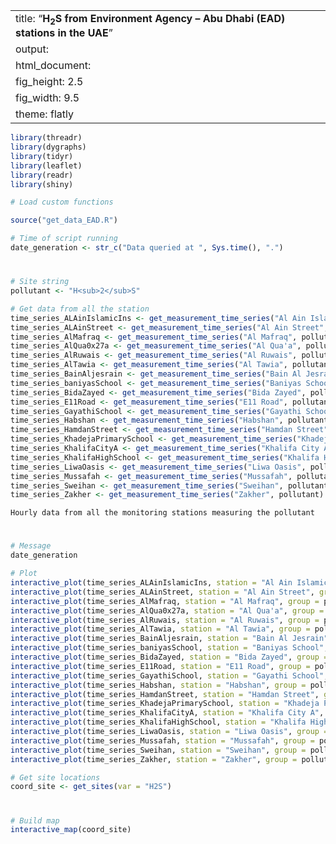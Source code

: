 
---
title: "**H<sub>2</sub>S from Environment Agency – Abu Dhabi (EAD) stations in the UAE**"
output:
  html_document:
    fig_height: 2.5
    fig_width: 9.5
    theme: flatly
---

```{r set_up, message = FALSE, echo = FALSE, warning = FALSE}
library(threadr)
library(dygraphs)
library(tidyr)
library(leaflet)
library(readr)
library(shiny)

# Load custom functions

source("get_data_EAD.R")

# Time of script running
date_generation <- str_c("Data queried at ", Sys.time(), ".")
```
# 

## 
```{r import_data, message = FALSE, echo = FALSE, results = "hide", cache = TRUE, warning = FALSE}

# Site string
pollutant <- "H<sub>2</sub>S"

# Get data from all the station
time_series_ALAinIslamicIns <- get_measurement_time_series("Al Ain Islamic Ins", pollutant)
time_series_ALAinStreet <- get_measurement_time_series("Al Ain Street", pollutant)
time_series_AlMafraq <- get_measurement_time_series("Al Mafraq", pollutant)
time_series_AlQua0x27a <- get_measurement_time_series("Al Qua'a", pollutant)
time_series_AlRuwais <- get_measurement_time_series("Al Ruwais", pollutant)
time_series_AlTawia <- get_measurement_time_series("Al Tawia", pollutant)
time_series_BainAljesrain <- get_measurement_time_series("Bain Al Jesrain", pollutant)
time_series_baniyasSchool <- get_measurement_time_series("Baniyas School", pollutant)
time_series_BidaZayed <- get_measurement_time_series("Bida Zayed", pollutant)
time_series_E11Road <- get_measurement_time_series("E11 Road", pollutant)
time_series_GayathiSchool <- get_measurement_time_series("Gayathi School", pollutant)
time_series_Habshan <- get_measurement_time_series("Habshan", pollutant)
time_series_HamdanStreet <- get_measurement_time_series("Hamdan Street", pollutant)
time_series_KhadejaPrimarySchool <- get_measurement_time_series("Khadeja Primary School", pollutant)
time_series_KhalifaCityA <- get_measurement_time_series("Khalifa City A", pollutant)
time_series_KhalifaHighSchool <- get_measurement_time_series("Khalifa High School", pollutant)
time_series_LiwaOasis <- get_measurement_time_series("Liwa Oasis", pollutant)
time_series_Mussafah <- get_measurement_time_series("Mussafah", pollutant)
time_series_Sweihan <- get_measurement_time_series("Sweihan", pollutant)
time_series_Zakher <- get_measurement_time_series("Zakher", pollutant)
```

 `Hourly data from all the monitoring stations measuring the pollutant`
 
# 

## 

```{r plot_EAD_LAT, echo = FALSE, cache = TRUE}
# Message
date_generation

# Plot
interactive_plot(time_series_ALAinIslamicIns, station = "Al Ain Islamic Ins", group =   pollutant, pollu="H2S")
interactive_plot(time_series_ALAinStreet, station = "Al Ain Street", group = pollutant, pollu="H2S")
interactive_plot(time_series_AlMafraq, station = "Al Mafraq", group = pollutant, pollu="H2S")
interactive_plot(time_series_AlQua0x27a, station = "Al Qua'a", group = pollutant, pollu="H2S")
interactive_plot(time_series_AlRuwais, station = "Al Ruwais", group = pollutant, pollu="H2S")
interactive_plot(time_series_AlTawia, station = "Al Tawia", group = pollutant, pollu="H2S")
interactive_plot(time_series_BainAljesrain, station = "Bain Al Jesrain", group = pollutant, pollu="H2S")
interactive_plot(time_series_baniyasSchool, station = "Baniyas School", group = pollutant, pollu="H2S")
interactive_plot(time_series_BidaZayed, station = "Bida Zayed", group = pollutant, pollu="H2S")
interactive_plot(time_series_E11Road, station = "E11 Road", group = pollutant, pollu="H2S")
interactive_plot(time_series_GayathiSchool, station = "Gayathi School", group = pollutant, pollu="H2S")
interactive_plot(time_series_Habshan, station = "Habshan", group = pollutant, pollu="H2S")
interactive_plot(time_series_HamdanStreet, station = "Hamdan Street", group = pollutant, pollu="H2S")
interactive_plot(time_series_KhadejaPrimarySchool, station = "Khadeja Primary School", group = pollutant, pollu="H2S")
interactive_plot(time_series_KhalifaCityA, station = "Khalifa City A", group = pollutant, pollu="H2S")
interactive_plot(time_series_KhalifaHighSchool, station = "Khalifa High School", group =pollutant, pollu="H2S")
interactive_plot(time_series_LiwaOasis, station = "Liwa Oasis", group = pollutant, pollu="H2S")
interactive_plot(time_series_Mussafah, station = "Mussafah", group = pollutant, pollu="H2S")
interactive_plot(time_series_Sweihan, station = "Sweihan", group = pollutant, pollu="H2S")
interactive_plot(time_series_Zakher, station = "Zakher", group = pollutant, pollu="H2S")

```


```{r import_data_for_map, message = FALSE, echo = FALSE, results = "hide", cache = TRUE}
# Get site locations
coord_site <- get_sites(var = "H2S")

```
#
 
##

```{r map, fig.height = 8, echo = FALSE, message = FALSE, cache = TRUE}
# Build map
interactive_map(coord_site)
```

 
 